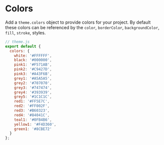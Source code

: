 
<Meta title="Tokens/Colors" />

# Colors

Add a `theme.colors` object to provide colors for your project. By default these colors can be referenced by the `color`, `borderColor`, `backgroundColor`, `fill`, `stroke`, styles.

```js
// theme.js
export default {
  colors: {
    white: '#FFFFFF',
    black: '#000000',
    pink1: '#F571AB',
    pink2: '#C9427D',
    pink3: '#A43F6B',
    grey1: '#A5A5A5',
    grey2: '#707070',
    grey3: '#747474',
    grey4: '#393939',
    grey5: '#1C1C1C',
    red1: '#FF5E7C',
    red2: '#FF002F',
    red3: '#B60323',
    red4: '#84041C',
    teal1: '#0FB4B6',
    yellow1: '#F4D360',
    green1: '#8CBE72'
  }
};
```
